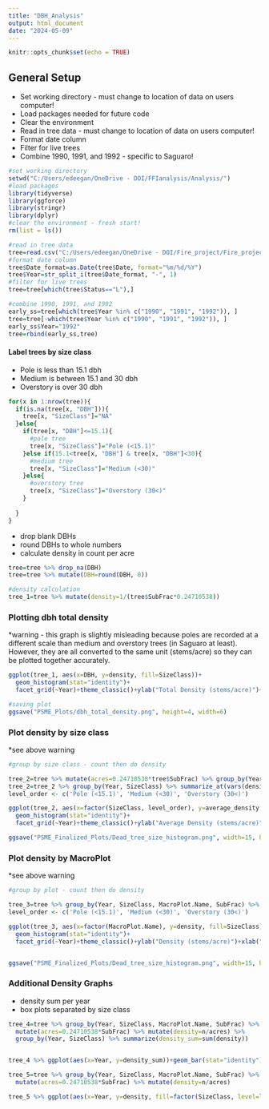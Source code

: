 ```yaml
---
title: "DBH_Analysis"
output: html_document
date: "2024-05-09"
---
```


```r
knitr::opts_chunk$set(echo = TRUE)
```

## General Setup

-   Set working directory - must change to location of data on users computer!
-   Load packages needed for future code
-   Clear the environment
-   Read in tree data - must change to location of data on users computer!
-   Format date column
-   Filter for live trees
-   Combine 1990, 1991, and 1992 - specific to Saguaro!

```r
#set working directory
setwd("C:/Users/edeegan/OneDrive - DOI/FFIanalysis/Analysis/")
#load packages
library(tidyverse)
library(ggforce)
library(stringr)
library(dplyr)
#clear the environment - fresh start!
rm(list = ls())

#read in tree data
tree=read.csv("C:/Users/edeegan/OneDrive - DOI/Fire_project/Fire_project/SAGU_data/PSME/PSME_Trees - Individuals (metric)_XPT.csv")
#format date column
tree$Date_format=as.Date(tree$Date, format="%m/%d/%Y")
tree$Year=str_split_i(tree$Date_format, "-", 1)
#filter for live trees
tree=tree[which(tree$Status=="L"),]

#combine 1990, 1991, and 1992
early_ss=tree[which(tree$Year %in% c("1990", "1991", "1992")), ]
tree=tree[-which(tree$Year %in% c("1990", "1991", "1992")), ]
early_ss$Year="1992"
tree=rbind(early_ss,tree)


```

#### Label trees by size class

-   Pole is less than 15.1 dbh
-   Medium is between 15.1 and 30 dbh
-   Overstory is over 30 dbh

```r

for(x in 1:nrow(tree)){
  if(is.na(tree[x, "DBH"])){
    tree[x, "SizeClass"]="NA"
  }else{
    if(tree[x, "DBH"]<=15.1){
      #pole tree
      tree[x, "SizeClass"]="Pole (<15.1)"
    }else if(15.1<tree[x, "DBH"] & tree[x, "DBH"]<30){
      #medium tree
      tree[x, "SizeClass"]="Medium (<30)"
    }else{
      #overstory tree
      tree[x, "SizeClass"]="Overstory (30<)"
    }
    
  }
}

```

-   drop blank DBHs
-   round DBHs to whole numbers
-   calculate density in count per acre

```r
tree=tree %>% drop_na(DBH)
tree=tree %>% mutate(DBH=round(DBH, 0))

#density calculation
tree_1=tree %>% mutate(density=1/(tree$SubFrac*0.24710538))
```

### Plotting dbh total density

\*warning - this graph is slightly misleading because poles are recorded at a different scale than medium and overstory trees (in Saguaro at least). However, they are all converted to the same unit (stems/acre) so they can be plotted together accurately.

```r
ggplot(tree_1, aes(x=DBH, y=density, fill=SizeClass))+
  geom_histogram(stat="identity")+
  facet_grid(~Year)+theme_classic()+ylab("Total Density (stems/acre)")+xlab("DBH")+ theme(axis.text.x = element_text(angle = 90, vjust = 0.5, hjust=1))

#saving plot
ggsave("PSME_Plots/dbh_total_density.png", height=4, width=6)
```

### Plot density by size class

\*see above warning

```r
#group by size class - count then do density

tree_2=tree %>% mutate(acres=0.24710538*tree$SubFrac) %>% group_by(Year, SizeClass, acres, MacroPlot.Name) %>% count() %>% mutate(density=n/acres)
tree_2=tree_2 %>% group_by(Year, SizeClass) %>% summarize_at(vars(density), list(average_density=mean))
level_order <- c('Pole (<15.1)', 'Medium (<30)', 'Overstory (30<)') 

ggplot(tree_2, aes(x=factor(SizeClass, level_order), y=average_density, fill=SizeClass))+
  geom_histogram(stat="identity")+
  facet_grid(~Year)+theme_classic()+ylab("Average Density (stems/acre)")+xlab("Size Class")+ theme(axis.text.x = element_text(angle = 90, vjust = 0.5, hjust=1))

ggsave("PSME_Finalized_Plots/Dead_tree_size_histogram.png", width=15, height=5)

```

### Plot density by MacroPlot

\*see above warning

```r

#group by plot - count then do density

tree_3=tree %>% group_by(Year, SizeClass, MacroPlot.Name, SubFrac) %>% count() %>% mutate(acres=0.24710538*SubFrac) %>% mutate(density=n/acres)
level_order <- c('Pole (<15.1)', 'Medium (<30)', 'Overstory (30<)') 

ggplot(tree_3, aes(x=factor(MacroPlot.Name), y=density, fill=SizeClass))+
  geom_histogram(stat="identity")+
  facet_grid(~Year)+theme_classic()+ylab("Density (stems/acre)")+xlab("Size Class")+ theme(axis.text.x = element_text(angle = 90, vjust = 0.5, hjust=1))


ggsave("PSME_Finalized_Plots/Dead_tree_size_histogram.png", width=15, height=5)
```

### Additional Density Graphs

-   density sum per year
-   box plots separated by size class

```r

tree_4=tree %>% group_by(Year, SizeClass, MacroPlot.Name, SubFrac) %>% count() %>% 
  mutate(acres=0.24710538*SubFrac) %>% mutate(density=n/acres) %>%
  group_by(Year, SizeClass) %>% summarize(density_sum=sum(density))


tree_4 %>% ggplot(aes(x=Year, y=density_sum))+geom_bar(stat="identity")

tree_5=tree %>% group_by(Year, SizeClass, MacroPlot.Name, SubFrac) %>% count() %>% 
  mutate(acres=0.24710538*SubFrac) %>% mutate(density=n/acres)

tree_5 %>% ggplot(aes(x=Year, y=density, fill=factor(SizeClass, level=level_order)))+geom_boxplot()
                
  
```
